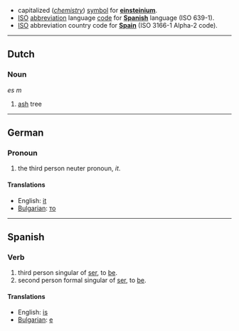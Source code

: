 * capitalized (''[[chemistry]]'') [[symbol]] for '''[[einsteinium]]'''.
*[[ISO]] [[abbreviation]] language [[code]] for '''[[Spanish]]''' language (ISO 639-1).
*[[ISO]] abbreviation country code for '''[[Spain]]''' (ISO 3166-1 Alpha-2 code). 

----
==Dutch==
===Noun===
''es'' ''m''

#[[ash]] tree

----
==German==
===Pronoun===
#the third person neuter pronoun, ''it''.

====Translations====
*English: [[it]]
* [[Bulgarian]]: [[то]]

----
==Spanish==

===Verb===
#third person singular of [[ser]], to [[be]].
#second person formal singular of [[ser]], to [[be]].

====Translations====
*English: [[is]]
* [[Bulgarian]]: [[е]]